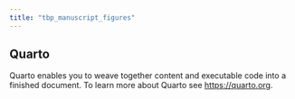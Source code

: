 ```yaml
---
title: "tbp_manuscript_figures"
---
```


## Quarto

Quarto enables you to weave together content and executable code into a finished document. To learn more about Quarto see <https://quarto.org>.
